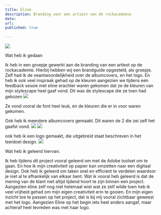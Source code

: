 ```yaml
---
title: Eline
description: Branding voor een artiest van de rockacademie
date:
url: 
published: true
  
---
```


![](/eline.jpg)





Wat heb ik gedaan 

Ik heb in een groepje gewerkt aan de branding van een artiest op de rockacademie. Hierbij hebben wij een brandguide opgesteld, als groepje. 
Zelf had ik de veantwoordelijkheid over de albumcovers, en het logo. En heb ik ook veel inspraak gehad op de kleuren aangezien we tijdens een feedback sessie met eline erachter waren gekomen dat ze de kleuren van mijn stylescape heel gaaf vond. 
Dit was de stylescape die ze toen had gekozen 
![](/StyleScape-Evi.png)

Ze vond vooral de font heel leuk, en de kleuren die er in voor waren gekomen. 

Ook heb ik meerdere albumcovers gemaakt. Dit waren de 2 die zei zelf het gaafst vond. 
![](/Albumcover2.png)
![](/eline.jpg)




ook heb ik een logo gemaakt, die uitgebreid staat beschreven in het leerdoel design. 
![](/Evi.jpg)




Wat heb ik geleerd hiervan. 

Ik heb tijdens dit project vooral geleerd om met de Adobe toolset om te gaan. En hoe ik mijn creativiteit op papier kan omzetten naar een digitaal design. Ook heb ik geleerd om taken snel  en efficient te verdelen waardoor je niet al te afhankelijk van elkaar bent. 
Wat ik vooral heb geleerd is dat de mening van de klant niet altijd lijdend hoort te zijn binnen een project. Aangezien eline zelf nog niet helemaal wist wat ze zelf wilde toen heb ik veel vrijheid gehad om mijn eigen creativiteit erin te gooien.
En mijn eigen inzicht toe te passen op het project, dat is bij mij vooral zichtbaar geweest met het logo. Aangezien Eline op het begin iets heel anders aangaf, maar achteraf heel tevreden was met haar logo.




